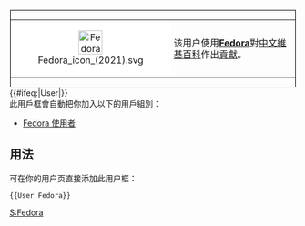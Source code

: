 <div style="float: left; border:solid #000000 1px; margin: 1px;">
{| cellspacing="0" style="width: 238px; background: #64BADA;"
| style="width: 45px; height: 45px; background: #FFFFFF; text-align: center; font-size: {{{5|{{{id-s|14}}}}}}pt; color: {{{id-fc|black}}};" | [[File:Fedora icon (2021).svg|42px]]
| style="font-size: {{{info-s|10}}}pt; padding: 4pt; line-height: 1.25em; color: {{{info-fc|white}}};" | 该用户使用'''[[Fedora]]'''對[[中文維基百科]]作出[[:Category:Fedora 使用者|貢獻]]。
|}</div>
<includeonly>[[Category:Fedora 使用者|{{PAGENAME}}]]</includeonly>
<includeonly>{{#ifeq:{{NAMESPACE}}|User|[[Category:Fedora 使用者|{{PAGENAME}}]]}}</includeonly><noinclude>
<br clear="all" />
此用戶框會自動把你加入以下的用戶組別：
*[[:Category:Fedora 使用者|Fedora 使用者]]
== 用法 ==
可在你的用户页直接添加此用户框：
<pre>{{User Fedora}}</pre>

[[Category:软件用户框模板|S:Fedora]]
</noinclude>